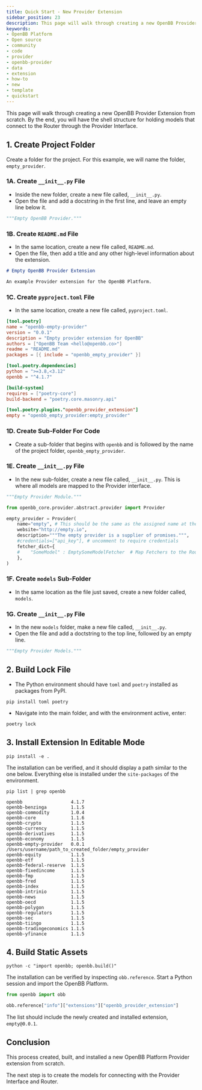 ```yaml
---
title: Quick Start - New Provider Extension
sidebar_position: 23
description: This page will walk through creating a new OpenBB Provider Extension from scratch. By the end, you will have the shell structure for holding models that connect to the Router through the Provider Interface.
keywords:
- OpenBB Platform
- Open source
- community
- code
- provider
- openbb-provider
- data
- extension
- how-to
- new
- template
- quickstart
---
```



<HeadTitle title="Quick Start - New Provider Extension - How-To - Development | OpenBB Platform Docs" />

This page will walk through creating a new OpenBB Provider Extension from scratch. By the end, you will have the shell structure for holding models that connect to the Router through the Provider Interface.

## 1. Create Project Folder

Create a folder for the project. For this example, we will name the folder, `empty_provider`.

### 1A. Create `__init__.py` File

- Inside the new folder, create a new file called, `__init__.py`.
- Open the file and add a docstring in the first line, and leave an empty line below it.

```python
"""Empty OpenBB Provider."""
```

### 1B. Create `README.md` File

- In the same location, create a new file called, `README.md`.
- Open the file, then add a title and any other high-level information about the extension.

```markdown
# Empty OpenBB Provider Extension

An example Provider extension for the OpenBB Platform.
```

### 1C. Create `pyproject.toml` File

- In the same location, create a new file called, `pyproject.toml`.

```toml
[tool.poetry]
name = "openbb-empty-provider"
version = "0.0.1"
description = "Empty provider extension for OpenBB"
authors = ["OpenBB Team <hello@openbb.co>"]
readme = "README.md"
packages = [{ include = "openbb_empty_provider" }]

[tool.poetry.dependencies]
python = ">=3.8,<3.12"
openbb = "^4.1.7"

[build-system]
requires = ["poetry-core"]
build-backend = "poetry.core.masonry.api"

[tool.poetry.plugins."openbb_provider_extension"]
empty = "openbb_empty_provider:empty_provider"
```

### 1D. Create Sub-Folder For Code

- Create a sub-folder that begins with `openbb` and is followed by the name of the project folder, `openbb_empty_provider`.

### 1E. Create `__init__.py` File

- In the new sub-folder, create a new file called, `__init__.py`. This is where all models are mapped to the Provider interface.

```python
"""Empty Provider Module."""

from openbb_core.provider.abstract.provider import Provider

empty_provider = Provider(
    name="empty", # This should be the same as the assigned name at the bottom of the pyproject.toml file
    website="http://empty.io",
    description="""The empty provider is a supplier of promises.""",
    #credentials=["api_key"], # uncomment to require credentials
    fetcher_dict={
    #    "SomeModel" : EmptySomeModelFetcher  # Map Fetchers to the Router here.
    },
)
```

### 1F. Create `models` Sub-Folder

- In the same location as the file just saved, create a new folder called, `models`.

### 1G. Create `__init__.py` File

- In the new `models` folder, make a new file called, `__init__.py`.
- Open the file and add a doctstring to the top line, followed by an empty line.

```python
"""Empty Provider Models."""

```

## 2. Build Lock File

- The Python environment should have `toml` and `poetry` installed as packages from PyPI.

```console
pip install toml poetry
```

- Navigate into the main folder, and with the environment active, enter:

```console
poetry lock
```

## 3. Install Extension In Editable Mode

```console
pip install -e .
```

The installation can be verified, and it should display a path similar to the one below.
Everything else is installed under the `site-packages` of the environment.

```console
pip list | grep openbb
```

```console
openbb                  4.1.7
openbb-benzinga         1.1.5
openbb-commodity        1.0.4
openbb-core             1.1.6
openbb-crypto           1.1.5
openbb-currency         1.1.5
openbb-derivatives      1.1.5
openbb-economy          1.1.5
openbb-empty-provider   0.0.1        /Users/username/path_to_created_folder/empty_provider
openbb-equity           1.1.5
openbb-etf              1.1.5
openbb-federal-reserve  1.1.5
openbb-fixedincome      1.1.5
openbb-fmp              1.1.5
openbb-fred             1.1.5
openbb-index            1.1.5
openbb-intrinio         1.1.5
openbb-news             1.1.5
openbb-oecd             1.1.5
openbb-polygon          1.1.5
openbb-regulators       1.1.5
openbb-sec              1.1.5
openbb-tiingo           1.1.5
openbb-tradingeconomics 1.1.5
openbb-yfinance         1.1.5
```

## 4. Build Static Assets

```console
python -c "import openbb; openbb.build()"
```

The installation can be verified by inspecting `obb.reference`. Start a Python session and import the OpenBB Platform.

```python
from openbb import obb

obb.reference["info"]["extensions"]["openbb_provider_extension"]
```

The list should include the newly created and installed extension, `empty@0.0.1`.

## Conclusion

This process created, built, and installed a new OpenBB Platform Provider extension from scratch.

The next step is to create the models for connecting with the Provider Interface and Router.
